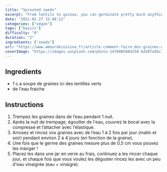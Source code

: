 ```yaml
---
title: "Sprouted seeds"
excerpt: "From lentils to quinoa, you can germinate pretty much anything."
date: "2021-01-27 15:48:12"
categories: ["vegan"]
tags: ["basics"]
difficulty: "0"
duration: "2"
ingredients: ["seeds"]
url: "https://www.amourdecuisine.fr/article-comment-faire-des-graines-germees-les-lentilles-vertes.html"
coverImage: "https://images.unsplash.com/photo-1476005484258-bd38fa5bc155?ixlib=rb-1.2.1&ixid=MXwxMjA3fDB8MHxwaG90by1wYWdlfHx8fGVufDB8fHw%3D&auto=format&fit=crop&w=700&q=72"
---
```


## Ingredients

- 1 c.a soupe de graines ici des lentilles verts
- de l'eau fraiche

## Instructions

1. Trempez les graines dans de l’eau pendant 1 nuit.
2. Après la nuit de trempage, égoutter de l'eau, couvrez le bocal avec la compresse et l’attacher avec l’élastique.
3. Arrosez et rincez vos graines avec de l’eau 1 à 2 fois par jour (matin et soir) pendant environ 2 à 4 jours (en fonction de la graine).
4. Une fois que le germe des graines mesure plus de 0,5 cm vous pouvez les manger !
5. Placez les dans une jar en verre au frais, continuez a les rincer chaque jour, et chaque fois que vous voulez les déguster rincez les avec un peu d'eau vinaigrée (eau + vinaigre).
